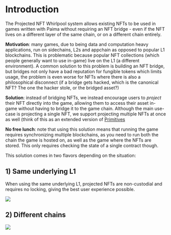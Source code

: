 
# Introduction

The Projected NFT Whirlpool system allows existing NFTs to be used in games written with Paima without requiring an NFT bridge - even if the NFT lives on a different layer of the same chain, or on a different chain entirely.

**Motivation**: many games, due to being data and computation heavy applications, run on sidechains, L2s and appchain as opposed to popular L1 blockchains. This is problematic because popular NFT collections (which people generally want to use in-game) live on the L1 (a different environment). A common solution to this problem is building an NFT bridge, but bridges not only have a bad reputation for fungible tokens which limits usage, the problem is even worse for NFTs where there is also a philosophical disconnect (if a bridge gets hacked, which is the canonical NFT? The one the hacker stole, or the bridged asset?)

**Solution**: instead of bridging NFTs, we instead encourage users to _project_ their NFT directly into the game, allowing them to access their asset in-game without having to bridge it to the game chain. Although the main use-case is projecting a single NFT, we support projecting multiple NFTs at once as well (think of this as an extended version of [Primitives](../../300-react-to-events/2-primitive-catalogue/1-introduction.md)

**No free lunch**: note that using this solution means that running the game requires synchronizing multiple blockchains, as you need to run both the chain the game is hosted on, as well as the game where the NFTs are stored. This only requires checking the state of a single contract though.

This solution comes in two flavors depending on the situation:

## 1) Same underlying L1

When using the same underlying L1, projected NFTs are non-custodial and requires no locking, giving the best user experience possible.

<img src={SinglechainNft} className="img-full" />

## 2) Different chains

<img src={CrosschainNft} className="img-full" />
